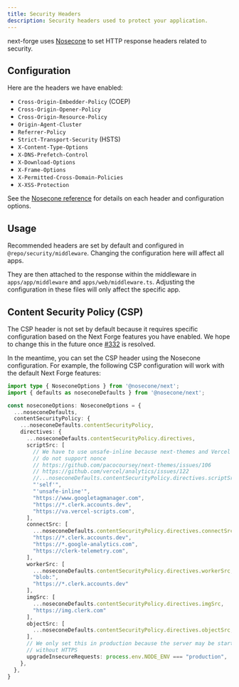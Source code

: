 ```yaml
---
title: Security Headers
description: Security headers used to protect your application.
---
```


next-forge uses [Nosecone](https://docs.arcjet.com/nosecone/quick-start) to set HTTP response headers related to security.

## Configuration

Here are the headers we have enabled:

- `Cross-Origin-Embedder-Policy` (COEP)
- `Cross-Origin-Opener-Policy`
- `Cross-Origin-Resource-Policy`
- `Origin-Agent-Cluster`
- `Referrer-Policy`
- `Strict-Transport-Security` (HSTS)
- `X-Content-Type-Options`
- `X-DNS-Prefetch-Control`
- `X-Download-Options`
- `X-Frame-Options`
- `X-Permitted-Cross-Domain-Policies`
- `X-XSS-Protection`

See the [Nosecone reference](https://docs.arcjet.com/nosecone/reference) for details on each header and configuration options.

## Usage

Recommended headers are set by default and configured in `@repo/security/middleware`. Changing the configuration here will affect all apps.

They are then attached to the response within the middleware in `apps/app/middleware` and `apps/web/middleware.ts`. Adjusting the configuration in these files will only affect the specific app.

## Content Security Policy (CSP)

The CSP header is not set by default because it requires specific configuration based on the Next Forge features you have enabled. We hope to change this in the future once [#332](https://github.com/haydenbleasel/next-forge/pull/332) is resolved.

In the meantime, you can set the CSP header using the Nosecone configuration. For example, the following CSP configuration will work with the default Next Forge features:

```ts
import type { NoseconeOptions } from '@nosecone/next';
import { defaults as noseconeDefaults } from '@nosecone/next';

const noseconeOptions: NoseconeOptions = {
  ...noseconeDefaults,
  contentSecurityPolicy: {
    ...noseconeDefaults.contentSecurityPolicy,
    directives: {
      ...noseconeDefaults.contentSecurityPolicy.directives,
      scriptSrc: [
        // We have to use unsafe-inline because next-themes and Vercel Analytics
        // do not support nonce
        // https://github.com/pacocoursey/next-themes/issues/106
        // https://github.com/vercel/analytics/issues/122
        //...noseconeDefaults.contentSecurityPolicy.directives.scriptSrc,
        "'self'",
        "'unsafe-inline'",
        "https://www.googletagmanager.com",
        "https://*.clerk.accounts.dev",
        "https://va.vercel-scripts.com",
      ],
      connectSrc: [
        ...noseconeDefaults.contentSecurityPolicy.directives.connectSrc,
        "https://*.clerk.accounts.dev",
        "https://*.google-analytics.com",
        "https://clerk-telemetry.com",
      ],
      workerSrc: [
        ...noseconeDefaults.contentSecurityPolicy.directives.workerSrc,
        "blob:",
        "https://*.clerk.accounts.dev"
      ],
      imgSrc: [
        ...noseconeDefaults.contentSecurityPolicy.directives.imgSrc,
        "https://img.clerk.com"
      ],
      objectSrc: [
        ...noseconeDefaults.contentSecurityPolicy.directives.objectSrc,
      ],
      // We only set this in production because the server may be started
      // without HTTPS
      upgradeInsecureRequests: process.env.NODE_ENV === "production",
    },
  },
}
```

